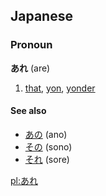 == Japanese ==                             
===Pronoun===
'''あれ''' (are)

# [[that]], [[yon]], [[yonder]]

====See also====
* [[あの]] (ano)
* [[その]] (sono)
* [[それ]] (sore)

[[pl:あれ]]